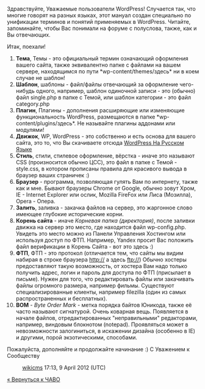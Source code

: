 Здравствуйте, Уважаемые пользователи WordPress!
Случается так, что многие говорят на разных языках, этот мануал создан специально по унификации терминов и понятий применяемых в WordPress. Читайте, запоминайте, чтобы Вас понимали на форуме с полуслова, также, как и Вы отвечающих.

Итак, поехали!
# '''Тема''', Темы - это официальный термин означающий оформления вашего сайта, также эквивалентно папке с файлами на вашем сервере, находящимся по пути *wp-content/themes/здесь* ни в коем случае не шаблон!
# '''Шаблон''', шаблоны - файл/файлы отвечающий за оформление чего-нибудь одного, например, шаблон одиночной записи - это (обычно) файл single.php в папке с Темой, или шаблон категории - это файл category.php
# '''Плагин''', Плагины - дополнения расширяющие или изменяющие функциональность WordPress, размещаются в папке *wp-content/plugins/здесь*. Не называйте плагины аддонами или модулями!
# '''Движок''', WP, WordPress - это собственно и есть основа для вашего сайта, это то, что Вы скачиваете отсюда [http://ru.wordpress.org/ WordPress На Русском Языке]
# '''Стиль''', стили, стилевое оформление, вёрстка - иначе это называют CSS (произносится обычно ЦСС), это файл в папке с Темой - style.css, в котором прописаны правила для красивого вывода в браузер ваших страничек :)
# '''Браузер''' - программа, позволяющая гулять Вам по интернету, также как и мне. Бывают браузеры Chrome от Google, обычно зовут Хром, IE - Internet Explorer или ослик, Mozilla FireFox или Лиса (Мозилла), Opera - Опера.
# '''Залить''', заливка - закачка файлов на сервер, это жаргонное слово имеющее глубокие исторические корни.
# '''Корень сайта''' - иначе ''Корневая папка (директория)'', после заливки движка на сервер это место, где находится файл wp-config.php. Увидеть это место можно из Панели Управления Хостингом или используя доступ по ФТП. Например, Yandex просит Вас положить файл верификации в Корень Сайта - вот это здесь :)
# '''ФТП''', ФТП - это протокол (отличается тем, что сайты мы видим набирая в строке браузера http:// а здесь ftp://) Обычно хостеры предоставляют такую возможность, от хостера Вам надо только получить адрес, логин и пароль для доступа по ФТП (присылает в письме). Нужен для того, что редактировать файлы или закачивать файлы огромного размера, например фильмы. Существуют специализированные клиенты, например filezilla (один из самых распространенных и бесплатных).
# '''BOM''' - ''Byte Order Mark'' - метка порядка байтов Юникода, также её часто называют сигнатурой. Очень коварная вещь. Появляется в начале файлов, отредактированных "неправильными" редакторами, например, виндовым блокнотом (notepad). Проявляться может в невозможности залогиниться, в искажении дизайна (особенно в IE) и другими, порой экзотическими, способами.

Пожалуйста, дополняйте и продолжайте начинание :)
С Уважением к Сообществу
: [[User:Wikicms|wikicms]] 17:13, 9 April 2012 (UTC)

[[ЧАВО|« Вернуться к ЧАВО]]
